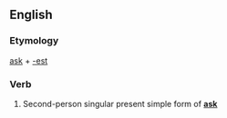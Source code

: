 ==English==

===Etymology===
[[ask]] + [[-est]]

===Verb===
{{infl|en|verb form}}

# {{archaic}} Second-person singular present simple form of '''[[ask]]'''
